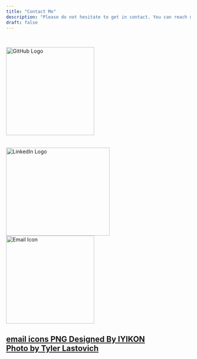 ```yaml
---
title: "Contact Me"
description: "Please do not hesitate to get in contact. You can reach me at any of these locations."
draft: false
---
```


<head>
  <!-- Preload background image -->
  <link rel="preload" href="/images/contact_background.jpg" as="image"/>
  <link rel="stylesheet" type="text/css" href="css/styles.css">

```{=html}
<style>
body {
      background-image: url('/images/contact_background.jpg');
      background-size: cover;
    }
  </style>
```
</head>

<br>

<a href="https://github/oliverfanderson"> ![GitHub Logo](images/github-mark.png){.center alt="GitHub Logo" style="width:240px;height:240px;"} </a><br><br><br>
<a href="https://linkedin.com/in/oliver-f-anderson"> <img src="images/LI-In-Bug.png" alt="LinkedIn Logo" class="center" style="width:282px;height:240px;"/> </a> <br> <a href="mailto:olliefanderson@gmail.com"> <img src="images/email_icon.png" alt="Email Icon" class="center" style="width:240px;height:240px;"/> </a>

## <a href="https://pngtree.com/freepng/vector-email-icon_3876640.html?sol=downref&id=bef" target="_blank" class="small-link">email icons PNG Designed By IYIKON</a><br><a href="https://www.pexels.com/photo/photo-of-sea-waves-under-cloudy-sky-1671627/" target="_blank" class="small-link">Photo by Tyler Lastovich</a>
